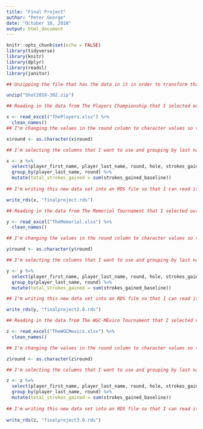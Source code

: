 ```yaml
---
title: "Final Project"
author: "Peter George"
date: "October 18, 2018"
output: html_document
---
```


```r
knitr::opts_chunk$set(echo = FALSE)
library(tidyverse)
library(knitr)
library(dplyr)
library(readxl)
library(janitor)
```

```r
## Unzipping the file that has the data in it in order to transform that data into the strokes gained data that I want to use

unzip("Shot2018-302.zip")

## Reading in the data from The Players Championship that I selected out of the zip file as an excel sheet in order to modify it. I'm also cleaning the names of the column so that they will not be problematic to use down the road

x <- read_excel("ThePlayers.xlsx") %>%
  clean_names()
## I'm changing the values in the round column to character values so that on the graph in the app they will shot up as different colors, not on a gradient

x$round <- as.character(x$round)

## I'm selecting the columns that I want to use and grouping by last name and round. I'm trying to find strokes gained data and all of the columns I have selected will help me pick out that data. I want to know the total strokes gained by round so I'm creating a new column using mutate and adding up all of the strokes_gained_baseline per round per player

x <- x %>%
  select(player_first_name, player_last_name, round, hole, strokes_gained_baseline, player_number) %>%
  group_by(player_last_name, round) %>%
  mutate(total_strokes_gained = sum(strokes_gained_baseline)) 
  
## I'm writing this new data set into an RDS file so that I can read it into the shiny app. If I don't do this my shiny app will have incomplete data to work with and will therefore not work properly. I'm organizing my data into three chunks, so I will have three RDS files which I will all read into the shiny app.

write_rds(x, "finalproject.rds")
```

```r
## Reading in the data from The Memorial Tournament that I selected out of the zip file as an excel sheet in order to modify it. I'm also cleaning the names of the column so that they will not be problematic to use down the road

y <- read_excel("TheMemorial.xlsx") %>%
  clean_names()

## I'm changing the values in the round column to character values so that on the graph in the app they will shot up as different colors, not on a gradient

y$round <- as.character(y$round)

## I'm selecting the columns that I want to use and grouping by last name and round. I'm trying to find strokes gained data and all of the columns I have selected will help me pick out that data. I want to know the total strokes gained by round so I'm creating a new column using mutate and adding up all of the strokes_gained_baseline per round per player

y <- y %>%
  select(player_first_name, player_last_name, round, hole, strokes_gained_baseline, player_number) %>%
  group_by(player_last_name, round) %>%
  mutate(total_strokes_gained = sum(strokes_gained_baseline)) 

## I'm writing this new data set into an RDS file so that I can read it into the shiny app. If I don't do this my shiny app will have incomplete data to work with and will therefore not work properly. I'm organizing my data into three chunks, so I will have three RDS files which I will all read into the shiny app.

write_rds(y, "finalproject2.0.rds")
```

```r
## Reading in the data from The WGC-MExico Tournament that I selected out of the zip file as an excel sheet in order to modify it. I'm also cleaning the names of the column so that they will not be problematic to use down the road

z <- read_excel("TheWGCMexico.xlsx") %>%
  clean_names()

## I'm changing the values in the round column to character values so that on the graph in the app they will shot up as different colors, not on a gradient

z$round <- as.character(z$round)

## I'm selecting the columns that I want to use and grouping by last name and round. I'm trying to find strokes gained data and all of the columns I have selected will help me pick out that data. I want to know the total strokes gained by round so I'm creating a new column using mutate and adding up all of the strokes_gained_baseline per round per player

z <- z %>%
  select(player_first_name, player_last_name, round, hole, strokes_gained_baseline, player_number) %>%
  group_by(player_last_name, round) %>%
  mutate(total_strokes_gained = sum(strokes_gained_baseline)) 
  
## I'm writing this new data set into an RDS file so that I can read it into the shiny app. If I don't do this my shiny app will have incomplete data to work with and will therefore not work properly. I'm organizing my data into three chunks, so I will have three RDS files which I will all read into the shiny app.
 
write_rds(z, "finalproject3.0.rds")
```
